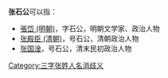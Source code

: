 '''张石公'''可以指：
* [[張岱_(明朝)|張岱 (明朝)]]，字石公，明朝文学家、政治人物
* [[张殿臣_(清朝)|张殿臣 (清朝)]]，号石公，清朝政治人物
* [[张国淦|张国淦]]，号石公，清末民初政治人物

{{disambig}}

[[Category:三字张姓人名消歧义|Category:三字张姓人名消歧义]]